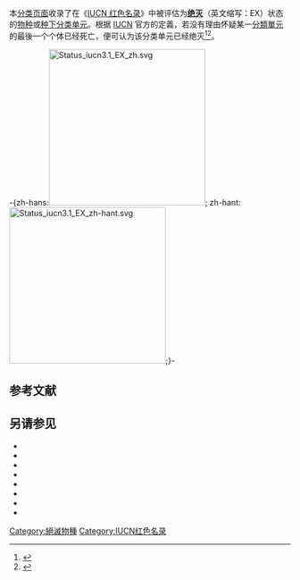 {{Commons category|IUCN Extinct species|IUCN 紅色名錄絕滅物種}}
{{Wikispecies|Category:IUCN Extinct species|IUCN 紅色名錄絕滅物種}}

本[[Wikipedia:頁面分類|分类页面]]收录了在《[[國際自然保護聯盟瀕危物種紅色名錄|IUCN 红色名录]]》中被评估为'''[[绝灭|绝灭]]'''（英文缩写：EX）状态的[[物种|物种]]或[[种下分类单元|种下分类单元]]。根据 [[IUCN|IUCN]] 官方的定義，若没有理由怀疑某一[[分類單元|分類單元]]的最後一个个体已经死亡，便可认为该分类单元已经绝灭<ref>{{cite book |author=IUCN |year=2012 |chapter=IV. THE CATEGORIES |title=''IUCN Red List Categories and Criteria: Version 3.1'' |edition=(2nd ed.) |publisher=IUCN |place=
[[格朗|Gland]], [[Switzerland|Switzerland]] and [[劍橋|Cambridge]], [[UK|UK]] |page=14 |isbn=978-2-8317-1435-6 |url=https://portals.iucn.org/library/sites/library/files/documents/RL-2001-001-2nd.pdf |archive-url=https://web.archive.org/web/20220319075845/https://portals.iucn.org/library/sites/library/files/documents/RL-2001-001-2nd.pdf |archive-date=2022-03-19 |url-status=live}}{{en}}</ref><ref>{{cite book |author=IUCN 物种生存委员会 |author-link=IUCN物种存续委员会 |others=中国环境与发展国际合作委员会生物多样性工作组, 中华人民共和国濒危物种进出口管理办公室, 中华人民共和国濒危物种科学委员会, 译制 |year=2002 |chapter=IV. 物种濒危等级 |title=IUCN 物种红色名录濒危等级和标准3.1版 |page=18 |url=https://portals.iucn.org/library/sites/library/files/documents/RL-2001-001-Zh.pdf |archive-url=https://web.archive.org/web/20220312023046/https://portals.iucn.org/library/sites/library/files/documents/RL-2001-001-Zh.pdf |archive-date=2022-03-12 |url-status=live}}{{zh-cn}}</ref>。

-{zh-hans:[[File:Status_iucn3.1_EX_zh.svg|280px]]; zh-hant:[[File:Status_iucn3.1_EX_zh-hant.svg|280px]];}-

==参考文献==
{{Reflist}}

==另请参见==
{{Portal|生物学|環境|生态}}
{{Div col}}
* {{Clc2|IUCN紅色名錄野外絕滅物種}}
* {{Clc2|IUCN紅色名錄極危物種}}
* {{Clc2|IUCN紅色名錄瀕危物種}}
* {{Clc2|IUCN红色名录易危物种}}
* {{Clc2|IUCN红色名录依赖保育物种}}
* {{Clc2|IUCN紅色名錄近危物種}}
* {{Clc2|IUCN红色名录无危物种}}
* {{Clc2|IUCN红色名录数据缺乏物种}}
{{Div col end}}

{{CatAutoTOC}}

[[Category:絕滅物種|Category:絕滅物種]]
[[Category:IUCN红色名录|Category:IUCN红色名录]]